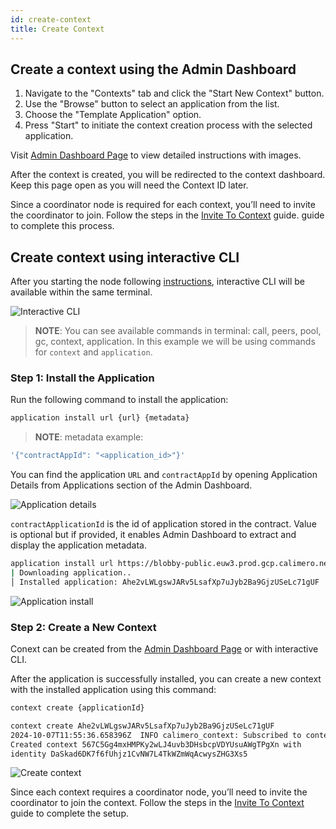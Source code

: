 ```yaml
---
id: create-context
title: Create Context
---
```


## Create a context using the Admin Dashboard

1. Navigate to the "Contexts" tab and click the "Start New Context" button.
2. Use the "Browse" button to select an application from the list.
3. Choose the "Template Application" option.
4. Press "Start" to initiate the context creation process with the selected
   application.

Visit [Admin Dashboard Page](../02-admin-dashboard.mdx) to view detailed
instructions with images.

After the context is created, you will be redirected to the context dashboard.
Keep this page open as you will need the Context ID later.

Since a coordinator node is required for each context, you’ll need to invite the
coordinator to join. Follow the steps in the
[Invite To Context](./02-invite-to-context.mdx) guide. guide to complete this
process.

## Create context using interactive CLI

After you starting the node following [instructions](../01-setup.mdx),
interactive CLI will be available within the same terminal.

![Interactive CLI](/cli/0-interactive-cli.png)

> **NOTE**: You can see available commands in terminal: call, peers, pool, gc,
> context, application. In this example we will be using commands for `context`
> and `application`.

### Step 1: Install the Application

Run the following command to install the application:

```bash
application install url {url} {metadata}
```

> **NOTE**: metadata example:

```bash
'{"contractAppId": "<application_id>"}'
```

You can find the application `URL` and `contractAppId` by opening Application
Details from Applications section of the Admin Dashboard.

![Application details](/admin-dashboard/application-details-for-context-creation.png)

`contractApplicationId` is the id of application stored in the contract. Value
is optional but if provided, it enables Admin Dashboard to extract and display
the application metadata.

```bash title="Example"
application install url https://blobby-public.euw3.prod.gcp.calimero.network/bafkreihl5o6etrnpy7dlgixz3onbfb3og4dll2yqsqaebqakuldk6e2qya '{"contractAppId": "980265ba072119a9074e429dea477e1c084a94e8d9f645c0158680e6942fb99e"}'
| Downloading application..
│ Installed application: Ahe2vLWLgswJARv5LsafXp7uJyb2Ba9GjzUSeLc71gUF
```

![Application install](/cli/1-install-app.png)

### Step 2: Create a New Context

Conext can be created from the [Admin Dashboard Page](../02-admin-dashboard.mdx)
or with interactive CLI.

After the application is successfully installed, you can create a new context
with the installed application using this command:

```bash
context create {applicationId}
```

```bash title="Example"
context create Ahe2vLWLgswJARv5LsafXp7uJyb2Ba9GjzUSeLc71gUF
2024-10-07T11:55:36.658396Z  INFO calimero_context: Subscribed to context context_id=567C5Gg4mxHMPKy2wLJ4uvb3DHsbcpVDYUsuAWgTPgXn
Created context 567C5Gg4mxHMPKy2wLJ4uvb3DHsbcpVDYUsuAWgTPgXn with
identity DaSkad6DK7f6fUhjz1CvNW7L4TkWZmWqAcwysZHG3Xs5
```

![Create context](/cli/2-create-context.png)

Since each context requires a coordinator node, you’ll need to invite the
coordinator to join the context. Follow the steps in the
[Invite To Context](./02-invite-to-context.mdx) guide to complete the setup.
